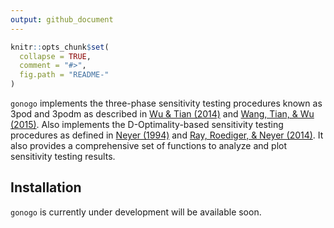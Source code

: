```yaml
---
output: github_document
---
```


<!-- README.md is generated from README.Rmd. Please edit that file -->

```r
knitr::opts_chunk$set(
  collapse = TRUE,
  comment = "#>",
  fig.path = "README-"
)
```

`gonogo` implements the three-phase sensitivity testing procedures known as 3pod and 3podm as described in [Wu & Tian (2014)](http://dx.doi.org/10.1016/j.jspi.2013.10.007) and [Wang, Tian, & Wu (2015)](http://www3.stat.sinica.edu.tw/statistica/J25N4/J25N420/J25N420.html). Also implements the D-Optimality-based sensitivity testing procedures as defined in [Neyer (1994)](http://dx.doi.org/10.1080/00401706.1994.10485401) and [Ray, Roediger, & Neyer (2014)](http://dx.doi.org/10.1016/j.jspi.2013.12.010). It also provides a comprehensive set of functions to analyze and plot sensitivity testing results.

## Installation

`gonogo` is currently under development will be available soon.

